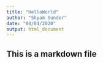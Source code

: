 ```yaml
---
title: "HelloWorld"
author: "Shyam Sunder"
date: "04/04/2020"
output: html_document
---
```


## This is a markdown file